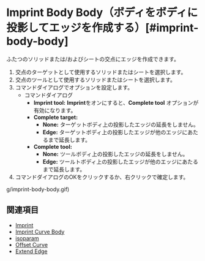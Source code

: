 
# Imprint Body Body（ボディをボディに投影してエッジを作成する）[#imprint-body-body]

<Reference shortcut="Shift + I" command="Imprint Body Body" button="" />

ふたつのソリッドまたは/およびシートの交点にエッジを作成できます。

1. 交点のターゲットとして使用するソリッドまたはシートを選択します。
2. 交点のツールとして使用するソリッドまたはシートを選択します。
3. コマンドダイアログでオプションを設定します。
     - <Kst>コマンドダイアログ</Kst>
          - **Imprint tool:** **Imprint**をオンにすると、**Complete tool** オプションが有効になります。
          - **Complete target:**
               - **None:** ターゲットボディ上の投影したエッジの延長をしません。
               - **Edge:** ターゲットボディ上の投影したエッジが他のエッジにあたるまで延長します。
          - **Complete tool:**
               - **None:** ツールボディ上の投影したエッジの延長をしません。
               - **Edge:** ツールトボディ上の投影したエッジが他のエッジにあたるまで延長します。  
4. コマンドダイアログのOKをクリックするか、右クリックで確定します。

<VideoPlayer fileName="imprint-body-body"/>g/imprint-body-body.gif)

## 関連項目
- [Imprint](./imprint)
- [Imprint Curve Body](./imprint-curve-body)
- [isoparam](./isoparam)
- [Offset Curve](./offset-curve)
- [Extend Edge](./extend-edge)